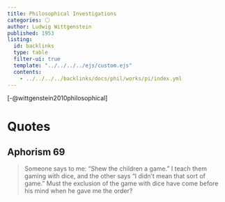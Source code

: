 ```yaml
---
title: Philosophical Investigations
categories: ⚪
author: Ludwig Wittgenstein
published: 1953
listing:
  id: backlinks
  type: table
  filter-ui: true
  template: "../../../../ejs/custom.ejs"
  contents:
    - ../../../../backlinks/docs/phil/works/pi/index.yml
---
```


[-@wittgenstein2010philosophical]

# Quotes 

## Aphorism 69

> Someone says to me: "Shew the children a game." I teach them gaming with dice, 
and the other says "I didn't mean that sort of game." Must the exclusion of the 
game with dice have come before his mind when he gave me the order?
